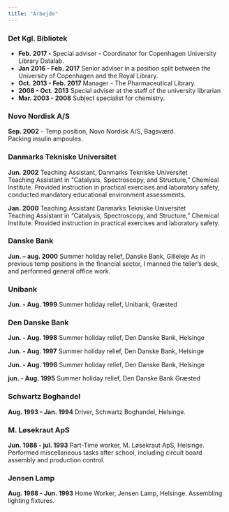 ```yaml
---
title: "Arbejde"
---
```



### Det Kgl. Bibliotek
  - **Feb. 2017 - ** Special adviser - Coordinator for Copenhagen University Library Datalab.  
  - **Jan 2016 - Feb. 2017** Senior adviser in a position split between the University of Copenhagen and the Royal Library.  
  - **Oct. 2013 - Feb. 2017** Manager - The Pharmaceutical Library.  
  - **2008 - Oct. 2013** Special adviser at the staff of the university librarian  
  - **Mar. 2003 - 2008** Subject specialist for chemistry.


### Novo Nordisk A/S

**Sep. 2002** - Temp position, Novo Nordisk A/S, Bagsværd.  
Packing insulin ampoules.

### Danmarks Tekniske Universitet
**Jun. 2002** Teaching Assistant, Danmarks Tekniske Universitet  
Teaching Assistant in "Catalysis, Spectroscopy, and Structure," Chemical Institute.
Provided instruction in practical exercises and laboratory safety, conducted mandatory educational environment assessments.

**Jan. 2000** Teaching Assistant Danmarks Tekniske Universitet  
Teaching Assistant in "Catalysis, Spectroscopy, and Structure," Chemical Institute.
Provided instruction in practical exercises and laboratory safety.

### Danske Bank
**Jun. -- aug. 2000** Summer holiday relief, Danske Bank, Gilleleje
As in previous temp positions in the financial sector, I manned the teller's
desk, and performed general office work.

### Unibank
**Jun. - Aug. 1999** Summer holiday relief, Unibank, Græsted

### Den Danske Bank
**Jun. - Aug. 1998** Summer holiday relief, Den Danske Bank, Helsinge

**Jun. - Aug. 1997** Summer holiday relief, Den Danske Bank, Helsinge

**Jun. - Aug. 1996** Summer holiday relief, Den Danske Bank, Helsinge

**jun. - Aug. 1995** Summer holiday relief, Den Danske Bank Græsted

### Schwartz Boghandel
**Aug. 1993 - Jan. 1994** Driver, Schwartz Boghandel, Helsinge.


### M. Løsekraut ApS
**Jun. 1988 - jul. 1993** Part-Time worker, M. Løsekraut ApS, Helsinge.  
Performed miscellaneous tasks after school, including circuit board assembly and production control.

### Jensen Lamp
**Aug. 1988 - Jun. 1993** Home Worker, Jensen Lamp, Helsinge.
Assembling lighting fixtures.
